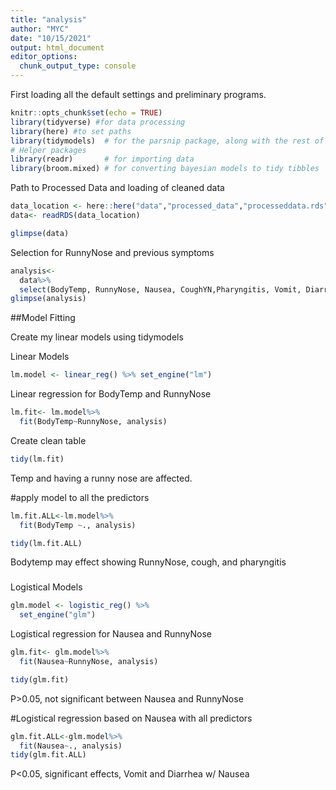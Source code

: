 ---
title: "analysis"
author: "MYC"
date: "10/15/2021"
output: html_document
editor_options: 
  chunk_output_type: console
---
First loading all the default settings and preliminary programs.
```{r setup, include=FALSE}
knitr::opts_chunk$set(echo = TRUE)
library(tidyverse) #for data processing
library(here) #to set paths
library(tidymodels)  # for the parsnip package, along with the rest of tidymodels
# Helper packages
library(readr)       # for importing data
library(broom.mixed) # for converting bayesian models to tidy tibbles
```

Path to Processed Data and loading of cleaned data
```{r}
data_location <- here::here("data","processed_data","processeddata.rds")
data<- readRDS(data_location)

glimpse(data)
```

Selection for RunnyNose and previous symptoms
```{r}
analysis<-
  data%>%
  select(BodyTemp, RunnyNose, Nausea, CoughYN,Pharyngitis, Vomit, Diarrhea)
glimpse(analysis)  
```
########
##Model Fitting

Create my linear models using tidymodels

Linear Models
```{r}
lm.model <- linear_reg() %>% set_engine("lm")
```

Linear regression for BodyTemp and RunnyNose
```{r}
lm.fit<- lm.model%>%
  fit(BodyTemp~RunnyNose, analysis)
```


Create clean table
```{r}
tidy(lm.fit)
```
Temp and having a runny nose are affected.

#apply model to all the predictors
```{r}
lm.fit.ALL<-lm.model%>%
  fit(BodyTemp ~., analysis)

tidy(lm.fit.ALL)
```
Bodytemp may effect showing RunnyNose, cough, and pharyngitis 

###
Logistical Models
```{r}
glm.model <- logistic_reg() %>% 
  set_engine("glm")
```

Logistical regression for Nausea and RunnyNose
```{r}
glm.fit<- glm.model%>%
  fit(Nausea~RunnyNose, analysis)

tidy(glm.fit)
```
P>0.05, not significant between Nausea and RunnyNose

#Logistical regression based on Nausea with all predictors
```{r}
glm.fit.ALL<-glm.model%>%
  fit(Nausea~., analysis)
tidy(glm.fit.ALL)
```
P<0.05, significant effects, Vomit and Diarrhea w/ Nausea



